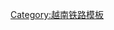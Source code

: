 {{鐵道路線
| 模板名稱 = 河太铁路
| 名稱 = [[河太铁路]]
| 代表色 = #ffffff
| Logo = 
| 背景顏色 = 
| 車站列表 = [[河内站|河内]] - [[龙编站|龙编]] - [[嘉林站|嘉林]] - [[安园站|安园]] - [[古螺站|古螺]] - [[东英站|东英]] - [[多福站|多福]] - [[中野站 (越南)|中野]] - [[普安站 (越南)|普安]] - [[梁山站 (越南)|梁山]] - [[刘舍站|刘舍]] - [[太原站 (越南)|太原]] - [[观朝站|观朝]]
}}<noinclude>
[[Category:越南铁路模板]]
</noinclude>